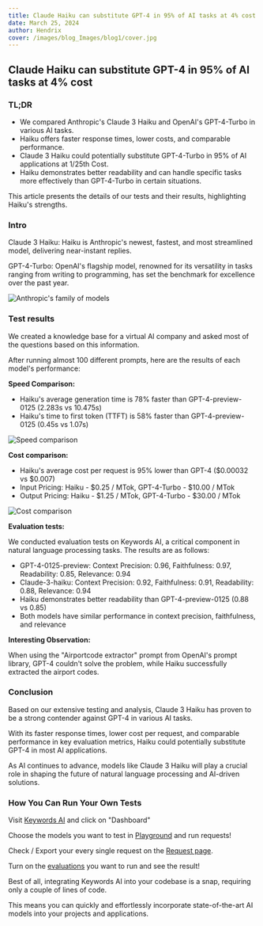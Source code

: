```yaml
---
title: Claude Haiku can substitute GPT-4 in 95% of AI tasks at 4% cost
date: March 25, 2024
author: Hendrix
cover: /images/blog_Images/blog1/cover.jpg
---
```


## Claude Haiku can substitute GPT-4 in 95% of AI tasks at 4% cost

### TL;DR

* We compared Anthropic's Claude 3 Haiku and OpenAI's GPT-4-Turbo in various AI tasks.  
* Haiku offers faster response times, lower costs, and comparable performance.  
* Claude 3 Haiku could potentially substitute GPT-4-Turbo in 95% of AI applications at 1/25th Cost.  
* Haiku demonstrates better readability and can handle specific tasks more effectively than GPT-4-Turbo in certain situations.

This article presents the details of our tests and their results, highlighting Haiku's strengths.

### Intro

Claude 3 Haiku: Haiku is Anthropic's newest, fastest, and most streamlined model, delivering near-instant replies.  

GPT-4-Turbo: OpenAI's flagship model, renowned for its versatility in tasks ranging from writing to programming, has set the benchmark for excellence over the past year.

![Anthropic's family of models](/images/blog_Images/blog1/anthropic_family.jpg)

### Test results

We created a knowledge base for a virtual AI company and asked most of the questions based on this information.  

After running almost 100 different prompts, here are the results of each model's performance:  

**Speed Comparison:**  

- Haiku's average generation time is 78% faster than GPT-4-preview-0125 (2.283s vs 10.475s)  
- Haiku's time to first token (TTFT) is 58% faster than GPT-4-preview-0125 (0.45s vs 1.07s)

![Speed comparison](/images/blog_Images/blog1/speed.jpg)

**Cost comparison:**  

- Haiku's average cost per request is 95% lower than GPT-4 ($0.00032 vs $0.007)  
- Input Pricing: Haiku - $0.25 / MTok, GPT-4-Turbo - $10.00 / MTok  
- Output Pricing: Haiku - $1.25 / MTok, GPT-4-Turbo - $30.00 / MTok

![Cost comparison](/images/blog_Images/blog1/cost.jpg)

**Evaluation tests:**  

We conducted evaluation tests on Keywords AI, a critical component in natural language processing tasks. The results are as follows:  

- GPT-4-0125-preview: Context Precision: 0.96, Faithfulness: 0.97, Readability: 0.85, Relevance: 0.94  
- Claude-3-haiku: Context Precision: 0.92, Faithfulness: 0.91, Readability: 0.88, Relevance: 0.94  
- Haiku demonstrates better readability than GPT-4-preview-0125 (0.88 vs 0.85)  
- Both models have similar performance in context precision, faithfulness, and relevance  

**Interesting Observation:**  

When using the "Airportcode extractor" prompt from OpenAI's prompt library, GPT-4 couldn't solve the problem, while Haiku successfully extracted the airport codes.

### Conclusion

Based on our extensive testing and analysis, Claude 3 Haiku has proven to be a strong contender against GPT-4 in various AI tasks.

With its faster response times, lower cost per request, and comparable performance in key evaluation metrics, Haiku could potentially substitute GPT-4 in most AI applications.

As AI continues to advance, models like Claude 3 Haiku will play a crucial role in shaping the future of natural language processing and AI-driven solutions.

### How You Can Run Your Own Tests

Visit [Keywords AI](https://keywordsai.co) and click on "Dashboard"  

Choose the models you want to test in [Playground](https://docs.keywordsai.co/features/prompt/test&compare) and run requests!  

Check / Export your every single request on the [Request page](https://docs.keywordsai.co/features/monitoring/logging).  

Turn on the [evaluations](https://docs.keywordsai.co/features/evaluation/overview) you want to run and see the result!  

Best of all, integrating Keywords AI into your codebase is a snap, requiring only a couple of lines of code.  

This means you can quickly and effortlessly incorporate state-of-the-art AI models into your projects and applications.
